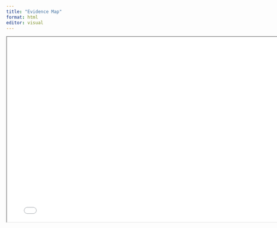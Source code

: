 ```yaml
---
title: "Evidence Map"
format: html
editor: visual
---
```


```{=html}
<iframe width="780" height="500" src="map.html" title="Evidence Map"></iframe>
```
